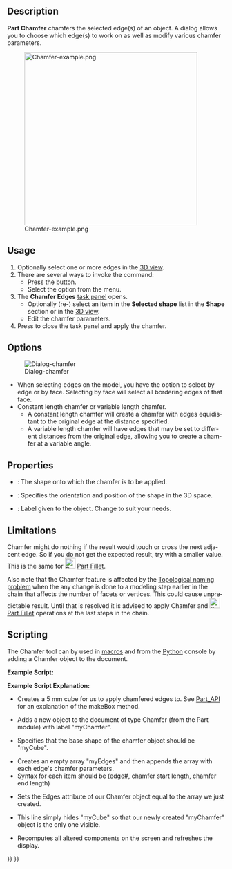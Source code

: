 <languages/>

<div lang="en" dir="ltr" class="mw-content-ltr">
{{Docnav
|[[Part_Fillet|Fillet]]
|[[Part_MakeFace|MakeFace]]
|[[Part_Workbench|Part]]
|IconL=Part_Fillet.svg
|IconR=Part_MakeFace.svg
|IconC=Workbench_Part.svg
}}
</div>

<div lang="en" dir="ltr" class="mw-content-ltr">
{{GuiCommand
|Name=Part Chamfer
|MenuLocation=Part → Chamfer...
|Workbenches=[[Part_Workbench|Part]]
|SeeAlso=[[Part_Fillet|Part Fillet]]
}}
</div>

<div lang="en" dir="ltr" class="mw-content-ltr">
==Description==
</div>

<div lang="en" dir="ltr" class="mw-content-ltr">
'''Part Chamfer''' chamfers the selected edge(s) of an object. A dialog allows you to choose which edge(s) to work on as well as modify various chamfer parameters.
</div>

[[Image:Chamfer-example.png|400px]]
<div lang="en" dir="ltr" class="mw-content-ltr">
{{Caption|Plate with chamfered corners}}
</div>

<div lang="en" dir="ltr" class="mw-content-ltr">
==Usage==
</div> 

<div lang="en" dir="ltr" class="mw-content-ltr">
# Optionally select one or more edges in the [[3D_view|3D view]].
# There are several ways to invoke the command:
#* Press the {{Button|[[Image:Part_Chamfer.svg|16px]] Chamfer...}} button.
#* Select the {{MenuCommand|Part → [[Image:Part_Chamfer.svg|16px]] Chamfer...}} option from the menu.
# The '''Chamfer Edges''' [[Task_panel|task panel]] opens.
#* Optionally (re-) select an item in the '''Selected shape''' list in the '''Shape''' section or in the [[3D_view|3D view]].
#* Edit the chamfer parameters.
# Press {{Button|OK}} to close the task panel and apply the chamfer.
</div>

<div lang="en" dir="ltr" class="mw-content-ltr">
==Options==
</div>

<div lang="en" dir="ltr" class="mw-content-ltr">
[[Image:Dialog-chamfer.png|Dialog-chamfer]]
* When selecting edges on the model, you have the option to select by edge or by face. Selecting by face will select all bordering edges of that face.
* Constant length chamfer or variable length chamfer.
** A constant length chamfer will create a chamfer with edges equidistant to the original edge at the distance specified.
** A variable length chamfer will have edges that may be set to different distances from the original edge, allowing you to create a chamfer at a variable angle.
</div>

<div lang="en" dir="ltr" class="mw-content-ltr">
==Properties==
</div>

<div lang="en" dir="ltr" class="mw-content-ltr">
{{Properties_Title|Base}}
</div>

<div lang="en" dir="ltr" class="mw-content-ltr">
*{{PropertyData|Base}}: The shape onto which the chamfer is to be applied.
*{{PropertyData|Placement}}: Specifies the orientation and position of the shape in the 3D space. 
*{{PropertyData|Label}}: Label given to the object. Change to suit your needs.
{{clear}}
</div>

<div lang="en" dir="ltr" class="mw-content-ltr">
==Limitations==
</div>

<div lang="en" dir="ltr" class="mw-content-ltr">
Chamfer might do nothing if the result would touch or cross the next adjacent edge. So if you do not get the expected result, try with a smaller value. This is the same for [[Image:Part_Fillet.svg|24px]] [[Part_Fillet|Part Fillet]].
</div>

<div lang="en" dir="ltr" class="mw-content-ltr">
Also note that the Chamfer feature is affected by the [[Topological_naming_problem|Topological naming problem]] when the any change is done to a modeling step earlier in the chain that affects the number of facets or vertices. This could cause unpredictable result. Until that is resolved it is advised to apply Chamfer and [[Image:Part_Fillet.svg|24px]] [[Part_Fillet|Part Fillet]] operations at the last steps in the chain.
</div>

<div lang="en" dir="ltr" class="mw-content-ltr">
==Scripting==
</div>

<div lang="en" dir="ltr" class="mw-content-ltr">
The Chamfer tool can by used in [[Macros|macros]] and from the [[Python|Python]] console by adding a Chamfer object to the document.
</div>

<div lang="en" dir="ltr" class="mw-content-ltr">
'''Example Script:'''
</div>

{{Code|code=
import Part
cube = FreeCAD.ActiveDocument.addObject("Part::Feature", "myCube")
cube.Shape = Part.makeBox(5, 5, 5)
chmfr = FreeCAD.ActiveDocument.addObject("Part::Chamfer", "myChamfer")
chmfr.Base = FreeCAD.ActiveDocument.myCube
myEdges = []
myEdges.append((1, 1.5, 1.25)) # (edge number, chamfer start length, chamfer end length)
myEdges.append((2, 1.5, 1.25))
myEdges.append((3, 1.5, 1.25))
myEdges.append((4, 1.5, 1.25))
myEdges.append((5, 1.5, 1.25))
myEdges.append((6, 1.5, 1.25))
myEdges.append((7, 1.5, 1.25))
myEdges.append((8, 1.5, 1.25))
myEdges.append((9, 1.5, 1.25))
myEdges.append((10, 1.5, 1.25))
myEdges.append((11, 1.5, 1.25))
myEdges.append((12, 1.5, 1.25))
chmfr.Edges = myEdges
FreeCADGui.ActiveDocument.myCube.Visibility = False
FreeCAD.ActiveDocument.recompute()
}}

<div lang="en" dir="ltr" class="mw-content-ltr">
'''Example Script Explanation:'''
</div>

{{Code|code=
import Part
cube = FreeCAD.ActiveDocument.addObject("Part::Feature", "myCube")
cube.Shape = Part.makeBox(5, 5, 5)
}}

<div lang="en" dir="ltr" class="mw-content-ltr">
*Creates a 5 mm cube for us to apply chamfered edges to. See [[Part_API|Part_API]] for an explanation of the makeBox method.
</div>

{{Code|code=
chmfr = FreeCAD.ActiveDocument.addObject("Part::Chamfer", "myChamfer")
}}

<div lang="en" dir="ltr" class="mw-content-ltr">
*Adds a new object to the document of type Chamfer (from the Part module) with label "myChamfer".
</div>

{{Code|code=
chmfr.Base = FreeCAD.ActiveDocument.myCube
}}

<div lang="en" dir="ltr" class="mw-content-ltr">
*Specifies that the base shape of the chamfer object should be "myCube".
</div>

{{Code|code=
myEdges = []
myEdges.append((1, 1.5, 1.25)) # (edge number, chamfer start length, chamfer end length)
myEdges.append((2, 1.5, 1.25))
myEdges.append((3, 1.5, 1.25))
myEdges.append((4, 1.5, 1.25))
myEdges.append((5, 1.5, 1.25))
myEdges.append((6, 1.5, 1.25))
myEdges.append((7, 1.5, 1.25))
myEdges.append((8, 1.5, 1.25))
myEdges.append((9, 1.5, 1.25))
myEdges.append((10, 1.5, 1.25))
myEdges.append((11, 1.5, 1.25))
myEdges.append((12, 1.5, 1.25))
}}

<div lang="en" dir="ltr" class="mw-content-ltr">
*Creates an empty array "myEdges" and then appends the array with each edge's chamfer parameters.
*Syntax for each item should be (edge#, chamfer start length, chamfer end length)
</div>

{{Code|code=
chmfr.Edges = myEdges
}}
<div lang="en" dir="ltr" class="mw-content-ltr">
*Sets the Edges attribute of our Chamfer object equal to the array we just created.
</div>

{{Code|code=
FreeCADGui.ActiveDocument.myCube.Visibility = False
}}

<div lang="en" dir="ltr" class="mw-content-ltr">
*This line simply hides "myCube" so that our newly created "myChamfer" object is the only one visible.
</div>

{{Code|code=
FreeCAD.ActiveDocument.recompute()
}}

<div lang="en" dir="ltr" class="mw-content-ltr">
*Recomputes all altered components on the screen and refreshes the display.
</div>


<div lang="en" dir="ltr" class="mw-content-ltr">
{{Docnav
|[[Part_Fillet|Fillet]]
|[[Part_MakeFace|MakeFace]]
|[[Part_Workbench|Part]]
|IconL=Part_Fillet.svg
|IconR=Part_MakeFace.svg
|IconC=Workbench_Part.svg
}}
</div>

{{Part Tools navi{{#translation:}}}}
{{Userdocnavi{{#translation:}}}}